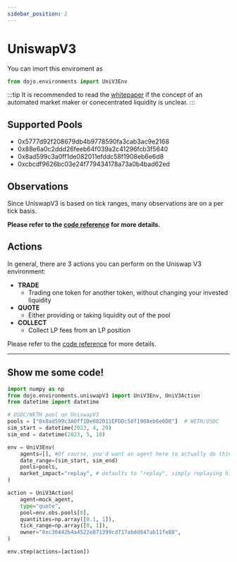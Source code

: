 ```yaml
---
sidebar_position: 2
---
```



 <!-- <iframe frameborder=0 style="min-width: 200px; width: 60%; height: 460px;" scrolling="no" seamless="seamless" srcdoc='<html><body><style type="text/css">.gist .gist-data { height: 400px; }</style><script src="https://gist.github.com/sundbry/55bb902b66a39c0ff83629d9a8015ca4.js"></script></body></html>'>
 </iframe>  -->

<Codeblock name="aaaaaaa" ></Codeblock>


<!-- var requestOptions = {
  method: 'GET',
  redirect: 'follow'
};

fetch("https://raw.githubusercontent.com/CompassLabs/dojo_examples/main/run.py", requestOptions)
  .then(response => response.text())
  .then(result => console.log(result))
  .catch(error => console.log('error', error));




<CodeBlock language="jsx">{await fetch("https://raw.githubusercontent.com/CompassLabs/dojo_examples/main/run.py", {
  method: 'GET',
  redirect: 'follow'
})
  .then(response => response.text())}</CodeBlock> -->

<!-- <CodeBlock
  language="jsx"
  title="/src/components/HelloCodeTitle.js"
  showLineNumbers>
  {`function HelloCodeTitle(props) {
return <h1>Hello, {props.name}</h1>;
}`}
</CodeBlock> -->



# UniswapV3
You can imort this enviroment as 
```python
from dojo.environments import UniV3Env
```

:::tip
It is recommended to read the [whitepaper](https://uniswap.org/whitepaper-v3.pdf) if the concept of an automated market maker or conecentrated liquidity is unclear.
:::

## Supported Pools
- 0x5777d92f208679db4b9778590fa3cab3ac9e2168
- 0x88e6a0c2ddd26feeb64f039a2c41296fcb3f5640
- 0x8ad599c3a0ff1de082011efddc58f1908eb6e6d8
- 0xcbcdf9626bc03e24f779434178a73a0b4bad62ed

## Observations
Since UniswapV3 is based on tick ranges, many observations are on a per tick basis.  

**Please refer to the [code reference](https://readthedocs.compasslabs.ai/dojo.environments.html#dojo.environments.uniswapV3.UniV3Obs) for more details.**

## Actions

In general, there are 3 actions you can perform on the Uniswap V3 environment:

- **TRADE**
  - Trading one token for another token, without changing your invested liquidity
- **QUOTE**
  - Either providing or taking liquidity out of the pool
- **COLLECT**
  - Collect LP fees from an LP position

Please refer to the [code reference](https://readthedocs.compasslabs.ai/dojo.environments.html#dojo.environments.uniswapV3.UniV3Action) for more details.

___
## Show me some code!

```python title=".env"
import numpy as np
from dojo.environments.uniswapV3 import UniV3Env, UniV3Action
from datetime import datetime

# USDC/WETH pool on UniswapV3
pools = ["0x8ad599c3A0ff1De082011EFDDc58f1908eb6e6D8"]  # WETH/USDC
sim_start = datetime(2023, 4, 29)
sim_end = datetime(2023, 5, 10)

env = UniV3Env(
    agents=[], #Of course, you'd want an agent here to actually do things
    date_range=(sim_start, sim_end)
    pools=pools,
    market_impact="replay", # defaults to "replay", simply replaying history
)

action = UniV3Action(
    agent=mock_agent,
    type="quote",
    pool=env.obs.pools[0],
    quantities=np.array([0.1, 1]),
    tick_range=np.array([0, 1]),
    owner="0xc36442b4a4522e871399cd717abdd847ab11fe88",
)

env.step(actions=[action])
```


<Codeblock name="aaaaaaa" ></Codeblock>
